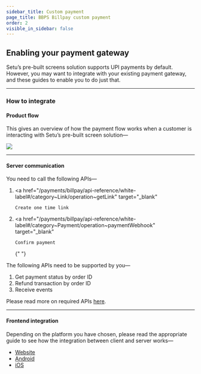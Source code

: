 ```yaml
---
sidebar_title: Custom payment
page_title: BBPS Billpay custom payment
order: 2
visible_in_sidebar: false
---
```


## Enabling your payment gateway

Setu’s pre-built screens solution supports UPI payments by default. However, you may want to integrate with your existing payment gateway, and these guides to enable you to do just that.

<hr class="primary" />

### How to integrate

#### Product flow

<Row>
    <Portion desktopSpan="7">
        <p>
            This gives an overview of how the payment flow works when a customer
            is interacting with Setu’s pre-built screen solution—
        </p>
    </Portion>
    <Portion desktopSpan="1"> </Portion>
    <Portion desktopSpan="16">
        <img
            style={{ marginTop: "0" }}
            src="https://storage.googleapis.com/strapi-assets/latest/custom_payment_flow_a2c7f649e9/custom_payment_flow_a2c7f649e9.png"
        />
    </Portion>
</Row>

<hr class="tertiary" />

#### Server communication

You need to call the following APIs—

1. <a
       href="/payments/billpay/api-reference/white-label#/category~Link/operation~getLink"
       target="_blank"
   >
       Create one time link
   </a>
2. <a
       href="/payments/billpay/api-reference/white-label#/category~Payment/operation~paymentWebhook"
       target="_blank"
   >
       Confirm payment
   </a>{" "}

The following APIs need to be supported by you—

1. Get payment status by order ID
2. Refund transaction by order ID
3. Receive events

Please read more on required APIs <a href="/payments/billpay/custom-payment/apis" target="_blank">here</a>.

<hr class="tertiary" />

#### Frontend integration

Depending on the platform you have chosen, please read the appropriate guide to see how the integration between client and server works—

-   <a href="/payments/billpay/custom-payment/website" target="_blank">
        Website
    </a>
-   <a href="/payments/billpay/custom-payment/android" target="_blank">
        Android
    </a>
-   <a href="/payments/billpay/custom-payment/iOS" target="_blank">
        iOS
    </a>

<WasPageHelpful />
